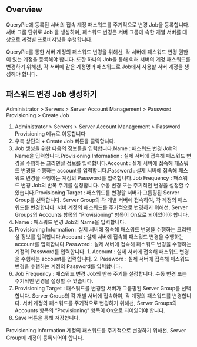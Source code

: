 ## Overview
QueryPie에 등록된 서버의 접속 계정 패스워드를 주기적으로 변경 Job을 등록합니다. 서버 그룹 단위로 Job 을 생성하며, 패스워드 변경은 서버 그룹에 속한 개별 서버를 대상으로 계정별 프로비저닝을 수행합니다.

QueryPie를 통한 서버 계정의 패스워드 변경을 위해선, 각 서버에 패스워드 변경 권한이 있는 계정을 등록해야 합니다. 또한 하나의 Job을 통해 여러 서버의 계정 패스워드를 변경하기 위해선, 각 서버에 같은 계정명과 패스워드로 Job에서 사용할 서버 계정을 생성해야 합니다.

## 패스워드 변경 Job 생성하기
Administrator &gt; Servers &gt; Server Account Management &gt; Password Provisioning &gt; Create Job

1. Administrator > Servers > Server Account Management > Password Provisioning 메뉴로 이동합니다
2. 우측 상단의 + Create Job 버튼을 클릭합니다.
3. Job 생성을 위한 다음의 정보들을 입력합니다.Name : 패스워드 변경 Job의 Name을 입력합니다.Provisioning Information : 실제 서버에 접속해 패스워드 변경을 수행하는 크리덴셜 정보를 입력합니다.Account : 실제 서버에 접속해 패스워드 변경을 수행하는 account를 입력합니다.Password : 실제 서버에 접속해 패스워드 변경을 수행하는 계정의 Password를 입력합니다.Job Frequency : 패스워드 변경 Job의 반복 주기를 설정합니다. 수동 변경 또는 주기적인 변경을 설정할 수 있습니다.Provisioning Target : 패스워드를 변경할 서버가 그룹핑된 Server Group를 선택합니다. Server Group의 각 개별 서버에 접속하여, 각 계정의 패스워드를 변경합니다. 서버 계정의 패스워드를 주기적으로 변경하기 위해선,  Server Groups의 Accounts 항목의 “Provisioning” 항목이 On으로 되어있어야 합니다.
  1. Name : 패스워드 변경 Job의 Name을 입력합니다.
  2. Provisioning Information : 실제 서버에 접속해 패스워드 변경을 수행하는 크리덴셜 정보를 입력합니다.Account : 실제 서버에 접속해 패스워드 변경을 수행하는 account를 입력합니다.Password : 실제 서버에 접속해 패스워드 변경을 수행하는 계정의 Password를 입력합니다.
    1. Account : 실제 서버에 접속해 패스워드 변경을 수행하는 account를 입력합니다.
    2. Password : 실제 서버에 접속해 패스워드 변경을 수행하는 계정의 Password를 입력합니다.
  3. Job Frequency : 패스워드 변경 Job의 반복 주기를 설정합니다. 수동 변경 또는 주기적인 변경을 설정할 수 있습니다.
  4. Provisioning Target : 패스워드를 변경할 서버가 그룹핑된 Server Group를 선택합니다. Server Group의 각 개별 서버에 접속하여, 각 계정의 패스워드를 변경합니다. 서버 계정의 패스워드를 주기적으로 변경하기 위해선,  Server Groups의 Accounts 항목의 “Provisioning” 항목이 On으로 되어있어야 합니다.
4. Save 버튼을 통해 저장합니다.

Provisioning Information 계정의 패스워드를 주기적으로 변경하기 위해선, Server Group에 계정이 등록되어야 합니다.
